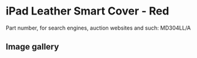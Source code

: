 
# iPad Leather Smart Cover - Red

Part number, for search engines, auction websites and such: MD304LL/A

## Image gallery

<div style={{ width: '100%', maxWidth: '768px' }}>
<GalleryComponent
    images={[
      {
        original: "/everysource/MD304.webp",
        thumbnail: "/everypreview/MD304.webp",
      },
      {
        original: "/everysource/MD304_AV1_BLACK.webp",
        thumbnail: "/everypreview/MD304_AV1_BLACK.webp",
      },
      {
        original: "/everysource/MD304_AV1_WHITE.webp",
        thumbnail: "/everypreview/MD304_AV1_WHITE.webp",
      },
      {
        original: "/everysource/MD304_AV2_BLACK.webp",
        thumbnail: "/everypreview/MD304_AV2_BLACK.webp",
      },
      {
        original: "/everysource/MD304_AV2_WHITE.webp",
        thumbnail: "/everypreview/MD304_AV2_WHITE.webp",
      },
      {
        original: "/everysource/MD304_AV3.webp",
        thumbnail: "/everypreview/MD304_AV3.webp",
      },
      {
        original: "/everysource/MD304_AV3_BLACK.webp",
        thumbnail: "/everypreview/MD304_AV3_BLACK.webp",
      },
      {
        original: "/everysource/MD304_AV3_WHITE.webp",
        thumbnail: "/everypreview/MD304_AV3_WHITE.webp",
      },
      {
        original: "/everysource/MD304_AV4.webp",
        thumbnail: "/everypreview/MD304_AV4.webp",
      },
      {
        original: "/everysource/MD304_AV4_BLACK.webp",
        thumbnail: "/everypreview/MD304_AV4_BLACK.webp",
      },
      {
        original: "/everysource/MD304_AV4_WHITE.webp",
        thumbnail: "/everypreview/MD304_AV4_WHITE.webp",
      },
      {
        original: "/everysource/MD304_AV5.webp",
        thumbnail: "/everypreview/MD304_AV5.webp",
      }
    ]}
  />
</div>